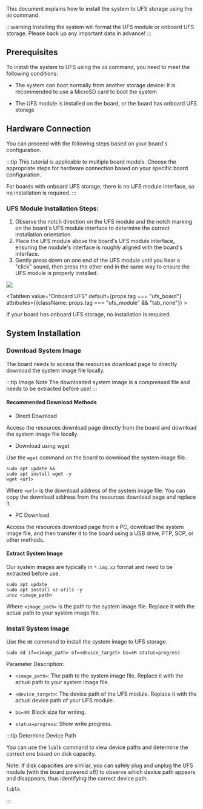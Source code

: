This document explains how to install the system to UFS storage using the `dd` command.

:::warning
Installing the system will format the UFS module or onboard UFS storage. Please back up any important data in advance!
:::

## Prerequisites

To install the system to UFS using the `dd` command, you need to meet the following conditions:

- The system can boot normally from another storage device: It is recommended to use a MicroSD card to boot the system

- The UFS module is installed on the board, or the board has onboard UFS storage

## Hardware Connection

You can proceed with the following steps based on your board's configuration.

:::tip
This tutorial is applicable to multiple board models. Choose the appropriate steps for hardware connection based on your specific board configuration.

For boards with onboard UFS storage, there is no UFS module interface, so no installation is required.
:::

<Tabs queryString="system boot">
<TabItem value="UFS Module" default={props.tag === "ufs_module"} attributes={{className: props.tag === "ufs_board" && "tab_none"}} >

### UFS Module Installation Steps:

1. Observe the notch direction on the UFS module and the notch marking on the board's UFS module interface to determine the correct installation orientation.
2. Place the UFS module above the board's UFS module interface, ensuring the module's interface is roughly aligned with the board's interface.
3. Gently press down on one end of the UFS module until you hear a "click" sound, then press the other end in the same way to ensure the UFS module is properly installed.

<div style={{ textAlign: "center" }}>
  <img
    src="/en/img/common/radxa-os/install-system/ufs-moudle-board.webp"
    style={{ width: "100%", maxWidth: "1200px" }}
  />
</div>

</TabItem>

<TabItem value="Onboard UFS" default={props.tag === "ufs_board"} attributes={{className: props.tag === "ufs_module" && "tab_none"}} >

If your board has onboard UFS storage, no installation is required.

</TabItem>  
</Tabs>

## System Installation

### Download System Image

The board needs to access the resources download page to directly download the system image file locally.

:::tip Image Note
The downloaded system image is a compressed file and needs to be extracted before use!
:::

#### Recommended Download Methods

- Direct Download

Access the resources download page directly from the board and download the system image file locally.

- Download using wget

Use the `wget` command on the board to download the system image file.

<NewCodeBlock tip="radxa@device$" type="device">

```
sudo apt update &&
sudo apt install wget -y
wget <url>
```

</NewCodeBlock>

Where `<url>` is the download address of the system image file. You can copy the download address from the resources download page and replace it.

- PC Download

Access the resources download page from a PC, download the system image file, and then transfer it to the board using a USB drive, FTP, SCP, or other methods.

#### Extract System Image

Our system images are typically in `*.img.xz` format and need to be extracted before use.

<NewCodeBlock tip="radxa@device$" type="device">

```
sudo apt update
sudo apt install xz-utils -y
unxz <image_path>
```

</NewCodeBlock>

Where `<image_path>` is the path to the system image file. Replace it with the actual path to your system image file.

### Install System Image

Use the `dd` command to install the system image to UFS storage.

<NewCodeBlock tip="radxa@device$" type="device">

```
sudo dd if=<image_path> of=<device_target> bs=4M status=progress
```

</NewCodeBlock>

Parameter Description:

- `<image_path>`: The path to the system image file. Replace it with the actual path to your system image file.

- `<device_target>`: The device path of the UFS module. Replace it with the actual device path of your UFS module.

- `bs=4M`: Block size for writing.

- `status=progress`: Show write progress.

:::tip Determine Device Path

You can use the `lsblk` command to view device paths and determine the correct one based on disk capacity.

Note: If disk capacities are similar, you can safely plug and unplug the UFS module (with the board powered off) to observe which device path appears and disappears, thus identifying the correct device path.

<NewCodeBlock tip="radxa@device$" type="device">

```
lsblk
```

</NewCodeBlock>

:::
